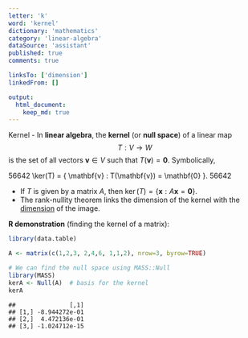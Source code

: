 ```yaml
---
letter: 'k'
word: 'kernel'
dictionary: 'mathematics'
category: 'linear-algebra'
dataSource: 'assistant'
published: true
comments: true

linksTo: ['dimension']
linkedFrom: []

output:
  html_document:
    keep_md: true
---
```




<a id="kernel">Kernel</a> - In **linear algebra**, the **kernel** (or **null space**) of a linear map 
$$T: V \to W$$ is the set of all vectors $\mathbf{v} \in V$ such that $T(\mathbf{v}) = \mathbf{0}$. Symbolically,

56642
\ker(T) = \{ \mathbf{v} : T(\mathbf{v}) = \mathbf{0} \}.
56642

- If $T$ is given by a matrix $A$, then $\ker(T) = \{ \mathbf{x} : A\mathbf{x} = \mathbf{0} \}$.
- The rank-nullity theorem links the dimension of the kernel with the [dimension](#dimension) of the image.

**R demonstration** (finding the kernel of a matrix):


``` r
library(data.table)

A <- matrix(c(1,2,3, 2,4,6, 1,1,2), nrow=3, byrow=TRUE)

# We can find the null space using MASS::Null
library(MASS)
kerA <- Null(A)  # basis for the kernel
kerA
```

```
##               [,1]
## [1,] -8.944272e-01
## [2,]  4.472136e-01
## [3,] -1.024712e-15
```
